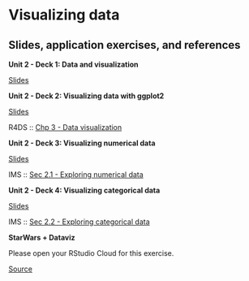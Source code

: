# Visualizing data {#visualizing-data}

## Slides, application exercises, and references

::: {.slide-deck}
**Unit 2 - Deck 1: Data and visualization**

::: {.slides}
[Slides](https://lukas-jue.github.io/intro-tidyverse/slides/u2-d01-data-viz/u2-d01-data-viz.html#1)
:::
:::

::: {.slide-deck}
**Unit 2 - Deck 2: Visualizing data with ggplot2**

::: {.slides}
[Slides](https://lukas-jue.github.io/intro-tidyverse/slides/u2-d02-ggplot2/u2-d02-ggplot2.html#1)
:::

::: {.reading}
R4DS :: [Chp 3 - Data visualization](https://r4ds.had.co.nz/data-visualisation.html)
:::
:::

::: {.slide-deck}
**Unit 2 - Deck 3: Visualizing numerical data**

::: {.slides}
[Slides](https://lukas-jue.github.io/intro-tidyverse/slides/u2-d03-viz-num/u2-d03-viz-num.html#1)
:::

::: {.reading}
IMS :: [Sec 2.1 - Exploring numerical data](https://openintro-ims.netlify.app/summarizing-visualizing-data.html#numerical-data)
:::
:::

::: {.slide-deck}
**Unit 2 - Deck 4: Visualizing categorical data**

::: {.slides}
[Slides](https://lukas-jue.github.io/intro-tidyverse/slides/u2-d04-viz-cat/u2-d04-viz-cat.html#1)
:::

::: {.reading}
IMS :: [Sec 2.2 - Exploring categorical data](https://openintro-ims.netlify.app/summarizing-visualizing-data.html#categorical-data)
:::
:::

::: {.application-exercise}
**StarWars + Dataviz**

Please open your RStudio Cloud for this exercise.

::: {.source}
[Source](https://github.com/lukas-jue/intro-tidyverse/blob/master/docs/application-exercises/ae-03-starwars-dataviz/starwars.Rmd)
:::
:::

